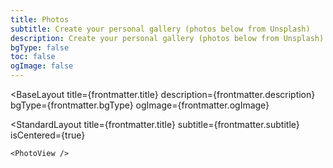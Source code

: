 ```yaml
---
title: Photos
subtitle: Create your personal gallery (photos below from Unsplash)
description: Create your personal gallery (photos below from Unsplash)
bgType: false
toc: false
ogImage: false
---
```



<BaseLayout
  title={frontmatter.title}
  description={frontmatter.description}
  bgType={frontmatter.bgType}
  ogImage={frontmatter.ogImage}
>
  <StandardLayout
    title={frontmatter.title}
    subtitle={frontmatter.subtitle}
    isCentered={true}
  >
    <PhotoView />
  </StandardLayout>
</BaseLayout>
